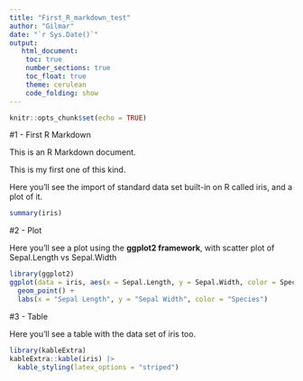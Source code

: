 ```yaml
---
title: "First_R_markdown_test"
author: "Gilmar"
date: "`r Sys.Date()`"
output: 
   html_document:
    toc: true
    number_sections: true
    toc_float: true
    theme: cerulean
    code_folding: show
---
```


```r
knitr::opts_chunk$set(echo = TRUE)
```

#1 - First R Markdown

This is an R Markdown document. 

This is my first one of this kind.

Here you'll see the import of standard data set built-in on R called iris, and a plot of it.

```r
summary(iris)
```

#2 - Plot

Here you'll see a plot using the **ggplot2 framework**, with scatter plot of Sepal.Length vs Sepal.Width

```r
library(ggplot2)
ggplot(data = iris, aes(x = Sepal.Length, y = Sepal.Width, color = Species)) +
  geom_point() +
  labs(x = "Sepal Length", y = "Sepal Width", color = "Species")
```

#3 - Table

Here you'll see a table with the data set of iris too.


```r
library(kableExtra)
kableExtra::kable(iris) |> 
  kable_styling(latex_options = "striped")

```
